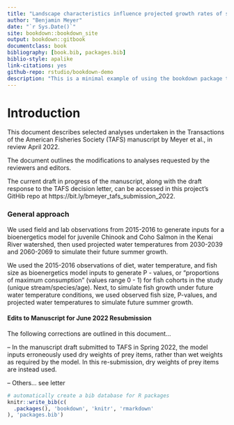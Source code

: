 ```yaml
--- 
title: "Landscape characteristics influence projected growth rates of stream-resident juvenile salmon in the face of climate change in the Kenai River watershed, southcentral Alaska"
author: "Benjamin Meyer"
date: "`r Sys.Date()`"
site: bookdown::bookdown_site
output: bookdown::gitbook
documentclass: book
bibliography: [book.bib, packages.bib]
biblio-style: apalike
link-citations: yes
github-repo: rstudio/bookdown-demo
description: "This is a minimal example of using the bookdown package to write a book. The output format for this example is bookdown::gitbook."
---
```


# Introduction

This document describes selected analyses undertaken in the Transactions of the American Fisheries Society (TAFS) manuscript by Meyer et al., in review April 2022. 

The document outlines the modifications to analyses requested by the reviewers and editors.


The current draft in progress of the manuscript, along with the draft response to the TAFS decision letter, can be accessed in this project's GitHib repo at https://bit.ly/bmeyer_tafs_submission_2022.

### General approach

We used field and lab observations from 2015-2016 to generate inputs for a bioenergetics model for juvenile Chinook and Coho Salmon in the Kenai River watershed, then used projected water temperatures from 2030-2039 and 2060-2069 to simulate their future summer growth.

We used the 2015-2016 observations of diet, water temperature, and fish size as bioenergetics model inputs to generate P - values, or "proportions of maximum consumption" (values range 0 - 1) for fish cohorts in the study (unique stream/species/age). Next, to simulate fish growth under future water temperature conditions, we used observed fish size, P-values, and projected water temperatures to simulate future summer growth.

#### Edits to Manuscript for June 2022 Resubmission

The following corrections are outlined in this document...

--  In the manuscript draft submitted to TAFS in Spring 2022, the model inputs erroneously used dry weights of prey items, rather than wet weights as required by the model. In this re-submission, dry weights of prey items are instead used.

--  Others... see letter


```r
# automatically create a bib database for R packages
knitr::write_bib(c(
  .packages(), 'bookdown', 'knitr', 'rmarkdown'
), 'packages.bib')
```
